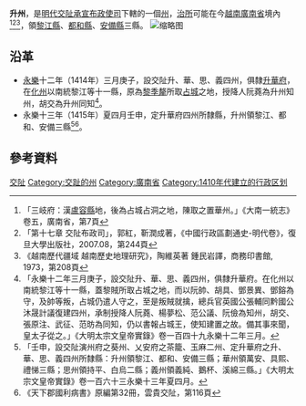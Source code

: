'''升州'''，是[[明代|明代]][[交阯承宣布政使司|交阯承宣布政使司]]下轄的一個[[州|州]]，[[治所|治所]]可能在今[[越南|越南]][[廣南省|廣南省]]境內<ref>「三岐府：漢[[盧容縣|盧容縣]]地，後為占城占洞之地，陳取之置華州。」《大南一統志》卷五，廣南省，第7頁</ref><ref>「第十七章 交阯布政司」，郭紅，靳潤成著，《中國行政區劃通史-明代卷》，復旦大學出版社，2007.08，第244頁</ref><ref>《越南歷代疆域 越南歷史地理研究》，陶維英著 鍾民岩譯，商務印書館, 1973，第208頁</ref>，領[[黎江縣|黎江縣]]、[[都和縣|都和縣]]、[[安備縣|安備縣]]三縣。
[[File:升州.jpg|缩略图]]

== 沿革 ==
* [[永乐_(明朝)|永樂]]十二年（1414年）三月庚子，設交阯升、華、思、義四州，俱隸[[升華府|升華府]]，在[[化州_(交阯)|化州]]以南統黎江等十一縣，原為[[黎季犛|黎季犛]]所取[[占城|占城]]之地，授降人阮蕘為升州知州，胡交為升州同知<ref>「永樂十二年三月庚子，設交阯升、華、思、義四州，俱隸升華府。在化州以南統黎江等十一縣，蓋黎賊所取占城之地，而以阮帥、胡具、鄧景異、鄧鎔為守，及帥等叛，占城仍遣人守之，至是叛賊就擒，總兵官英國公張輔同黔國公沐晟計議復建四州，承制授降人阮蕘、楊夢松、范公議、阮儉為知州，胡交、張原注、武征、范昉為同知，仍以書報占城王，使知建置之故。備其事來聞，皇太子從之。」《大明太宗文皇帝實錄》卷一百四十九永樂十二年三月。</ref>。
* 永樂十三年（1415年）夏四月壬申，定升華府四州所隸縣，升州領黎江、都和、安備三縣<ref>「壬申，設交阯演州府之葵州、乂安府之茶籠、玉麻二州、定升華府之升、華、思、義四州所隸縣：升州領黎江、都和、安備三縣；華州領萬安、具熙、禮悌三縣；思州領持平、白烏二縣；義州領義純、鵝杯、溪綿三縣。」《大明太宗文皇帝實錄》卷一百六十三永樂十三年夏四月。</ref><ref>《天下郡國利病書》原編第32冊，雲貴交阯，第116頁</ref>。
== 參考資料 ==
{{reflist}}

{{交阯承宣布政使司行政區劃}}
[[Category:明朝的州|交阯]]
[[Category:交趾的州|Category:交趾的州]]
[[Category:廣南省|Category:廣南省]]
[[Category:1410年代建立的行政区划|Category:1410年代建立的行政区划]]